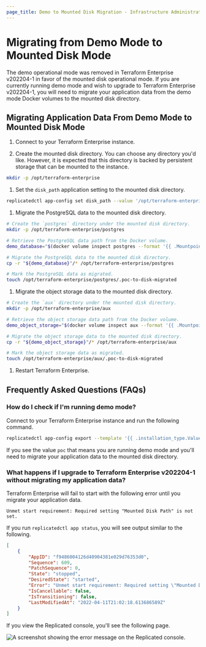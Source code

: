 ```yaml
---
page_title: Demo to Mounted Disk Migration - Infrastructure Administration - Terraform Enterprise
---
```


# Migrating from Demo Mode to Mounted Disk Mode

The demo operational mode was removed in Terraform Enterprise v202204-1 in favor of the mounted disk operational mode. If you are currently running demo mode and wish to upgrade to Terraform Enterprise v202204-1, you will need to migrate your application data from the demo mode Docker volumes to the mounted disk directory.

## Migrating Application Data From Demo Mode to Mounted Disk Mode

1. Connect to your Terraform Enterprise instance.

1. Create the mounted disk directory. You can choose any directory you'd like.
However, it is expected that this directory is backed by persistent storage
that can be mounted to the instance. 

  ```bash
  mkdir -p /opt/terraform-enterprise
  ```

1. Set the `disk_path` application setting to the mounted disk directory.

  ```bash
  replicatedctl app-config set disk_path --value '/opt/terraform-enterprise'
  ```

1. Migrate the PostgreSQL data to the mounted disk directory.

  ```bash
  # Create the `postgres` directory under the mounted disk directory.
  mkdir -p /opt/terraform-enterprise/postgres

  # Retrieve the PostgreSQL data path from the Docker volume.
  demo_database="$(docker volume inspect postgres --format '{{ .Mountpoint }}')"

  # Migrate the PostgreSQL data to the mounted disk directory.
  cp -r "${demo_database}"/* /opt/terraform-enterprise/postgres

  # Mark the PostgreSQL data as migrated.
  touch /opt/terraform-enterprise/postgres/.poc-to-disk-migrated
  ```

1. Migrate the object storage data to the mounted disk directory.

  ```bash
  # Create the `aux` directory under the mounted disk directory.
  mkdir -p /opt/terraform-enterprise/aux

  # Retrieve the object storage data path from the Docker volume.
  demo_object_storage="$(docker volume inspect aux --format '{{ .Mountpoint }}')"

  # Migrate the object storage data to the mounted disk directory.
  cp -r "${demo_object_storage}"/* /opt/terraform-enterprise/aux

  # Mark the object storage data as migrated.
  touch /opt/terraform-enterprise/aux/.poc-to-disk-migrated
  ```

1. Restart Terraform Enterprise.

## Frequently Asked Questions (FAQs)

### How do I check if I'm running demo mode?

Connect to your Terraform Enterprise instance and run the following command.

```sh
replicatedctl app-config export --template '{{ .installation_type.Value }}'
```

If you see the value `poc` that means you are running demo mode and you'll need
to migrate your application data to the mounted disk directory.

### What happens if I upgrade to Terraform Enterprise v202204-1 without migrating my application data?

Terraform Enterprise will fail to start with the following error until you
migrate your application data.

```
Unmet start requirement: Required setting "Mounted Disk Path" is not set.
```

If you run `replicatedctl app status`, you will see output similar to the
following.

```json
[
    {
        "AppID": "f9486004126d40904381e029d76353d0",
        "Sequence": 609,
        "PatchSequence": 0,
        "State": "stopped",
        "DesiredState": "started",
        "Error": "Unmet start requirement: Required setting \"Mounted Disk Path\" is not set.",
        "IsCancellable": false,
        "IsTransitioning": false,
        "LastModifiedAt": "2022-04-11T21:02:18.613686589Z"
    }
]
```

If you view the Replicated console, you'll see the following page.

![A screenshot showing the error message on the Replicated console.](/img/docs/demo-to-disk.png)
